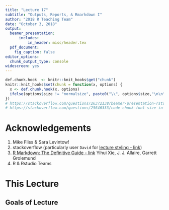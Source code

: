 ```yaml
---
title: "Lecture 17"
subtitle: "Outputs, Reports, & Rmarkdown I"
author: "2018 R Teaching Team"
date: "October 3, 2018"
output: 
  beamer_presentation:
      includes:
          in_header: misc/header.tex
  pdf_document:
    fig_caption: false
editor_options: 
  chunk_output_type: console
widescreen: yes
---
```

```r
def.chunk.hook  <- knitr::knit_hooks$get("chunk")
knitr::knit_hooks$set(chunk = function(x, options) {
  x <- def.chunk.hook(x, options)
  ifelse(options$size != "normalsize", paste0("\\", options$size,"\n\n", x, "\n\n \\normalsize"), x)
})
# https://stackoverflow.com/questions/26372138/beamer-presentation-rstudio-change-font-size-for-chunk
# https://stackoverflow.com/questions/25646333/code-chunk-font-size-in-rmarkdown-with-knitr-and-latex
```

# Acknowledgements 
1. Mike Fliss & Sara Levintow! 
2. stackoverflow (particularly user `David` for [lecture styling - link](https://stackoverflow.com/questions/42035981/code-in-columns-in-rmarkdown-presentation)) 
3. [R Markdown: The Definitive Guide - link](https://bookdown.org/yihui/rmarkdown/) Yihui Xie, J. J. Allaire, Garrett Grolemund
3. R & Rstudio Teams

<!-- -------------------------------------- -->

# This Lecture

## Goals of Lecture
